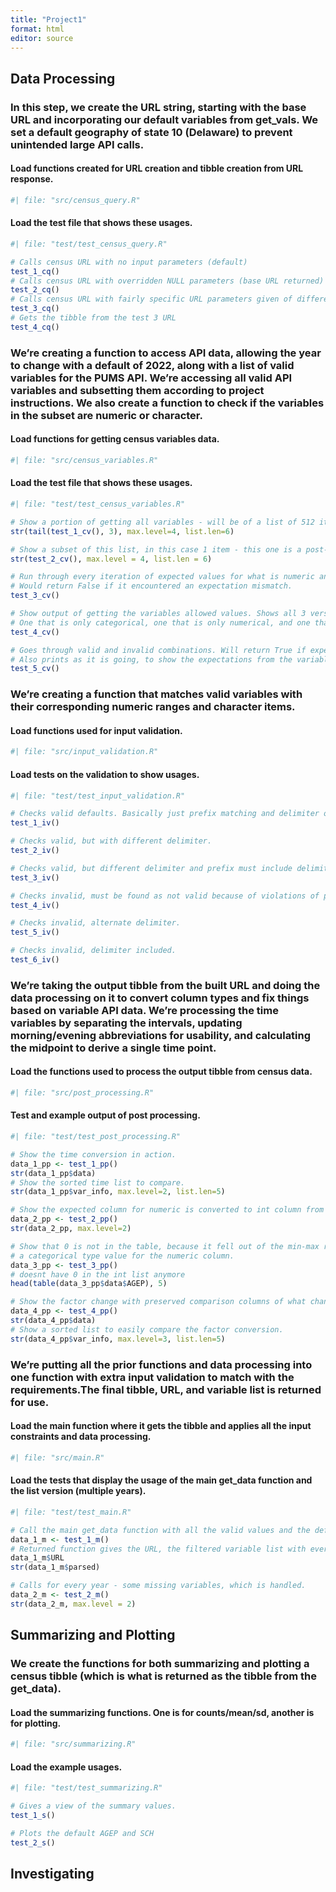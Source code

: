 ```yaml
---
title: "Project1"
format: html
editor: source
---
```


## Data Processing

### In this step, we create the URL string, starting with the base URL and incorporating our default variables from get_vals. We set a default geography of state 10 (Delaware) to prevent unintended large API calls.

#### Load functions created for URL creation and tibble creation from URL response.
```r
#| file: "src/census_query.R"
```

#### Load the test file that shows these usages.
```r
#| file: "test/test_census_query.R"
```


```r
# Calls census URL with no input parameters (default)
test_1_cq()
# Calls census URL with overridden NULL parameters (base URL returned)
test_2_cq()
# Calls census URL with fairly specific URL parameters given of different forms
test_3_cq()
# Gets the tibble from the test 3 URL
test_4_cq()
```

### We're creating a function to access API data, allowing the year to change with a default of 2022, along with a list of valid variables for the PUMS API. We're accessing all valid API variables and subsetting them according to project instructions. We also create a function to check if the variables in the subset are numeric or character.

#### Load functions for getting census variables data.
```r
#| file: "src/census_variables.R"
```

#### Load the test file that shows these usages.
```r
#| file: "test/test_census_variables.R"
```

```r
# Show a portion of getting all variables - will be of a list of 512 items
str(tail(test_1_cv(), 3), max.level=4, list.len=6)

# Show a subset of this list, in this case 1 item - this one is a post-filter of the full 512.
str(test_2_cv(), max.level = 4, list.len = 6)

# Run through every iteration of expected values for what is numeric and what is categorical.
# Would return False if it encountered an expectation mismatch.
test_3_cv()

# Show output of getting the variables allowed values. Shows all 3 versions.
# One that is only categorical, one that is only numerical, and one that is mixed.
test_4_cv()

# Goes through valid and invalid combinations. Will return True if expectation matches.
# Also prints as it is going, to show the expectations from the variable list to what is being tested.
test_5_cv()
```

### We're creating a function that matches valid variables with their corresponding numeric ranges and character items. 

#### Load functions used for input validation.
```r
#| file: "src/input_validation.R"
```

#### Load tests on the validation to show usages.
```r
#| file: "test/test_input_validation.R"
```

```r
# Checks valid defaults. Basically just prefix matching and delimiter of `=`
test_1_iv()

# Checks valid, but with different delimiter.
test_2_iv()

# Checks valid, but different delimiter and prefix must include delimiter.
test_3_iv()

# Checks invalid, must be found as not valid because of violations of prefix.
test_4_iv()

# Checks invalid, alternate delimiter.
test_5_iv()

# Checks invalid, delimiter included.
test_6_iv()
```


### We're taking the output tibble from the built URL and doing the data processing on it to convert column types and fix things based on variable API data. We're processing the time variables by separating the intervals, updating morning/evening abbreviations for usability, and calculating the midpoint to derive a single time point.

#### Load the functions used to process the output tibble from census data.
```r
#| file: "src/post_processing.R"
```

#### Test and example output of post processing.
```r
#| file: "test/test_post_processing.R"
```

```r
# Show the time conversion in action.
data_1_pp <- test_1_pp()
str(data_1_pp$data)
# Show the sorted time list to compare.
str(data_1_pp$var_info, max.level=2, list.len=5)

# Show the expected column for numeric is converted to int column from character.
data_2_pp <- test_2_pp()
str(data_2_pp, max.level=2)

# Show that 0 is not in the table, because it fell out of the min-max range and was in the item section as
# a categorical type value for the numeric column.
data_3_pp <- test_3_pp()
# doesnt have 0 in the int list anymore
head(table(data_3_pp$data$AGEP), 5)

# Show the factor change with preserved comparison columns of what changed.
data_4_pp <- test_4_pp()
str(data_4_pp$data)
# Show a sorted list to easily compare the factor conversion.
str(data_4_pp$var_info, max.level=3, list.len=5)
```


### We're putting all the prior functions and data processing into one function with extra input validation to match with the requirements.The final tibble, URL, and variable list is returned for use.

#### Load the main function where it gets the tibble and applies all the input constraints and data processing.
```r
#| file: "src/main.R"
```

#### Load the tests that display the usage of the main get_data function and the list version (multiple years).
```r
#| file: "test/test_main.R"
```

```r
# Call the main get_data function with all the valid values and the default state:10.
data_1_m <- test_1_m()
# Returned function gives the URL, the filtered variable list with everything provided, and the tibble.
data_1_m$URL
str(data_1_m$parsed)

# Calls for every year - some missing variables, which is handled.
data_2_m <- test_2_m()
str(data_2_m, max.level = 2)
```

## Summarizing and Plotting

### We create the functions for both summarizing and plotting a census tibble (which is what is returned as the tibble from the get_data).

#### Load the summarizing functions. One is for counts/mean/sd, another is for plotting.
```r
#| file: "src/summarizing.R"
```

#### Load the example usages.
```r
#| file: "test/test_summarizing.R"
```

```r
# Gives a view of the summary values.
test_1_s()

# Plots the default AGEP and SCH
test_2_s()
```

## Investigating

